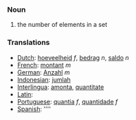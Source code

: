 ===Noun===
# the number of elements in a set

===Translations===
*[[Dutch]]: [[hoeveelheid]] ''f'', [[bedrag]] ''n'', [[saldo]] ''n''
*[[French]]: [[montant]] ''m''
*[[German]]: [[Anzahl]] ''m''
*[[Indonesian]]: [[jumlah]]
*[[Interlingua]]: [[amonta]], [[quantitate]]
*[[Latin]]: [[]]
*[[Portuguese]]: [[quantia]] ''f'', [[quantidade]] ''f''
*[[Spanish]]: [[]] ''''